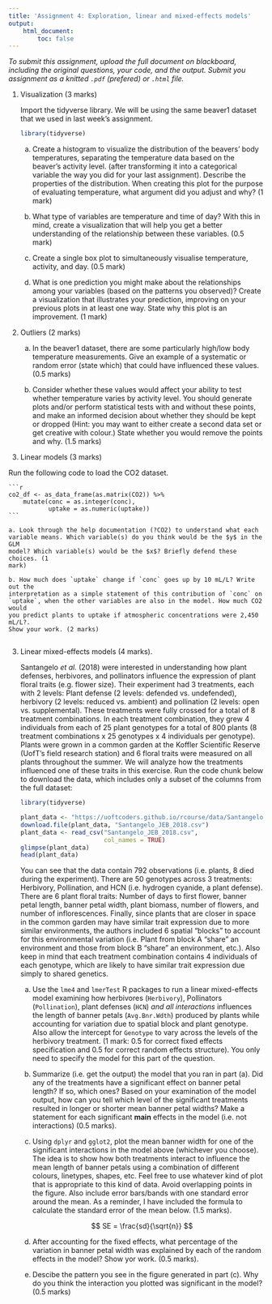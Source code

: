 ```yaml
---
title: 'Assignment 4: Exploration, linear and mixed-effects models'
output:
    html_document:
        toc: false
---
```


*To submit this assignment, upload the full document on blackboard,
including the original questions, your code, and the output. Submit
you assignment as a knitted `.pdf` (prefered) or `.html` file.*

1. Visualization (3 marks)

    Import the tidyverse library. We will be using the same beaver1 dataset that
    we used in last week's assignment.

    ```r
    library(tidyverse)
    ```

    a. Create a histogram to visualize the distribution of the beavers' body
    temperatures, separating the temperature data based on the beaver's activity level.
    (after transforming it into a categorical variable the way you did for your
    last assignment). Describe the properties of the distribution. When
    creating this plot for the purpose of evaluating temperature, what
    argument did you adjust and why? (1 mark)

    b. What type of variables are temperature and time of day? With this in
    mind, create a visualization that will help you get a better understanding
    of the relationship between these variables. (0.5 mark)

    c. Create a single box plot to simultaneously visualise temperature,
     activity, and day. (0.5 mark)
    
    d. What is one prediction you might make about the relationships among your
    variables (based on the patterns you observed)? Create a visualization that
    illustrates your prediction, improving on your previous plots in at least one
    way. State why this plot is an improvement. (1 mark)

2. Outliers (2 marks)

    a. In the beaver1 dataset, there are some particularly high/low body
    temperature measurements. Give an example of a systematic or random error
    (state which) that could have influenced these values. (0.5 marks)

    b. Consider whether these values would affect your ability to test whether
    temperature varies by activity level. You should generate plots and/or
    perform statistical tests with and without these points, and make an
    informed decision about whether they should be kept or dropped (Hint: you
    may want to either create a second data set or get creative with colour.)
    State whether you would remove the points and why. (1.5 marks)
    
3. Linear models (3 marks)

Run the following code to load the CO2 dataset.

    ```r
    co2_df <- as_data_frame(as.matrix(CO2)) %>% 
        mutate(conc = as.integer(conc),
               uptake = as.numeric(uptake))
    ```

    a. Look through the help documentation (?CO2) to understand what each
    variable means. Which variable(s) do you think would be the $y$ in the GLM
    model? Which variable(s) would be the $x$? Briefly defend these choices. (1
    mark)

    b. How much does `uptake` change if `conc` goes up by 10 mL/L? Write out the
    interpretation as a simple statement of this contribution of `conc` on
    `uptake`, when the other variables are also in the model. How much CO2 would
    you predict plants to uptake if atmospheric concentrations were 2,450 mL/L?.
    Show your work. (2 marks)
        
3. Linear mixed-effects models (4 marks).

    Santangelo _et al._ (2018) were interested in understanding how plant
    defenses, herbivores, and pollinators influence the expression of plant
    floral traits (e.g. flower size). Their experiment had 3 treatments, each
    with 2 levels: Plant defense (2 levels: defended vs. undefended), herbivory
    (2 levels: reduced vs. ambient) and pollination (2 levels: open vs.
    supplemental). These treatments were fully crossed for a total of 8
    treatment combinations. In each treatment combination, they grew 4
    individuals from each of 25 plant genotypes for a total of 800 plants (8
    treatment combinations x 25 genotypes x 4 individuals per genotype). Plants
    were grown in a common garden at the Koffler Scientific Reserve (UofT's field
    research station) and 6 floral traits were measured on all plants throughout
    the summer. We will analyze how the treatments influenced one of these
    traits in this exercise. Run the code chunk below to download the data,
    which includes only a subset of the columns from the full dataset:
    
    ```r
    library(tidyverse)
    
    plant_data <- "https://uoftcoders.github.io/rcourse/data/Santangelo_JEB_2018.csv"
    download.file(plant_data, "Santangelo_JEB_2018.csv")
    plant_data <- read_csv("Santangelo_JEB_2018.csv", 
                           col_names = TRUE)
    glimpse(plant_data)
    head(plant_data)
    ```

    You can see that the data contain 792 observations (i.e. plants, 8 died
    during the experiment). There are 50 genotypes across 3 treatments:
    Herbivory, Pollination, and HCN (i.e. hydrogen cyanide, a plant defense).
    There are 6 plant floral traits: Number of days to first flower, banner
    petal length, banner petal width, plant biomass, number of flowers, and
    number of inflorescences. Finally, since plants that are closer in space in
    the common garden may have similar trait expression due to more similar
    environments, the authors included 6 spatial "blocks" to account for this
    environmental variation (i.e. Plant from block A "share" an environment and
    those from block B "share" an environment, etc.). Also keep in mind that
    each treatment combination contains 4 individuals of each genotype, which
    are likely to have similar trait expression due simply to shared genetics.
    
    a. Use the `lme4` and `lmerTest` R packages to run a linear mixed-effects
    model examining how herbivores (`Herbivory`), Pollinators (`Pollination`),
    plant defenses (`HCN`) _and all interactions_ influences the length of
    banner petals (`Avg.Bnr.Wdth`) produced by plants while accounting for
    variation due to spatial block and plant genotype. Also allow the intercept
    for `Genotype` to vary across the levels of the herbivory treatment. (1
    mark: 0.5 for correct fixed effects specification and 0.5 for correct random
    effects structure). You only need to specify the model for this part of the
    question.

    b. Summarize (i.e. get the output) the model that you ran in part (a). Did
    any of the treatments have a significant effect on banner petal length? If
    so, which ones? Based on your examination of the model output, how can you
    tell which level of the significant treatments resulted in longer or shorter
    mean banner petal widths? Make a statement for each significant **main**
    effects in the model (i.e. not interactions) (0.5 marks).

    c. Using `dplyr` and `gglot2`, plot the mean banner width for one of the
    significant interactions in the model above (whichever you choose). The idea
    is to show how both treatments interact to influence the mean length of
    banner petals using a combination of different colours, linetypes, shapes,
    etc. Feel free to use whatever kind of plot that is appropriate to this kind
    of data. Avoid overlapping points in the figure. Also include error
    bars/bands with one standard error around the mean. As a reminder, I have
    included the formula to calculate the standard error of the mean below. (1.5
    marks).
    
    $$ SE = \frac{sd}{\sqrt{n}}  $$

    d. After accounting for the fixed effects, what percentage of the variation
    in banner petal width was explained by each of the random effects in the
    model? Show yor work. (0.5 marks).

    e. Descibe the pattern you see in the figure generated in part (c). Why do
    you think the interaction you plotted was significant in the model? (0.5 marks)






